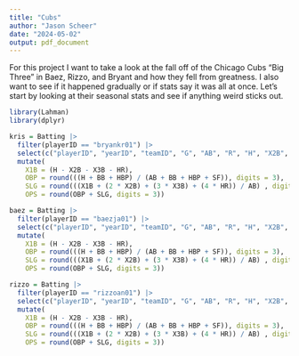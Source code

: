 ```yaml
---
title: "Cubs"
author: "Jason Scheer"
date: "2024-05-02"
output: pdf_document
---
```




For this project I want to take a look at the fall off of the Chicago Cubs "Big Three" in Baez, Rizzo, and Bryant and how they fell from greatness. I also want to see if it happened gradually or if stats say it was all at once. Let's start by looking at their seasonal stats and see if anything weird sticks out.


```r
library(Lahman)
library(dplyr)

kris = Batting |> 
  filter(playerID == "bryankr01") |> 
  select(c("playerID", "yearID", "teamID", "G", "AB", "R", "H", "X2B", "X3B", "HR", "RBI", "SB", "CS", "BB", "SO", "HBP", "SF")) |> 
  mutate(
    X1B = (H - X2B - X3B - HR),
    OBP = round(((H + BB + HBP) / (AB + BB + HBP + SF)), digits = 3),
    SLG = round(((X1B + (2 * X2B) + (3 * X3B) + (4 * HR)) / AB) , digits = 3),
    OPS = round(OBP + SLG, digits = 3))

baez = Batting |> 
  filter(playerID == "baezja01") |> 
  select(c("playerID", "yearID", "teamID", "G", "AB", "R", "H", "X2B", "X3B", "HR", "RBI", "SB", "CS", "BB", "SO", "HBP", "SF"))|> 
  mutate(
    X1B = (H - X2B - X3B - HR),
    OBP = round(((H + BB + HBP) / (AB + BB + HBP + SF)), digits = 3),
    SLG = round(((X1B + (2 * X2B) + (3 * X3B) + (4 * HR)) / AB) , digits = 3),
    OPS = round(OBP + SLG, digits = 3))

rizzo = Batting |> 
  filter(playerID == "rizzoan01") |> 
  select(c("playerID", "yearID", "teamID", "G", "AB", "R", "H", "X2B", "X3B", "HR", "RBI", "SB", "CS", "BB", "SO", "HBP", "SF"))|> 
  mutate(
    X1B = (H - X2B - X3B - HR),
    OBP = round(((H + BB + HBP) / (AB + BB + HBP + SF)), digits = 3),
    SLG = round(((X1B + (2 * X2B) + (3 * X3B) + (4 * HR)) / AB) , digits = 3),
    OPS = round(OBP + SLG, digits = 3))
```

